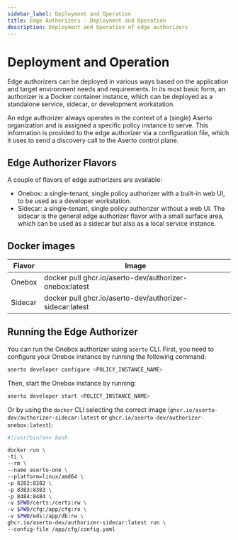 ```yaml
---
sidebar_label: Deployment and Operation
title: Edge Authorizers - Deployment and Operation
description: Deployment and Operation of edge authorizers
---
```


# Deployment and Operation

Edge authorizers can be deployed in various ways based on the application and target environment needs and requirements.
In its most basic form, an authorizer is a Docker container instance, which can be deployed as a standalone service,
sidecar, or development workstation.

An edge authorizer always operates in the context of a (single) Aserto organization and is assigned a specific policy
instance to serve. This information is provided to the edge authorizer via a configuration file, which it uses to send a
discovery call to the Aserto control plane.

## Edge Authorizer Flavors

A couple of flavors of edge authorizers are available:

- Onebox: a single-tenant, single policy authorizer with a built-in web UI, to be used as a developer workstation.
- Sidecar: a single-tenant, single policy authorizer without a web UI. The sidecar is the general edge authorizer flavor
  with a small surface area, which can be used as a sidecar but also as a local service instance.

## Docker images

| Flavor  | Image
| ------- | --------------------------------------------------------
| Onebox  | docker pull ghcr.io/aserto-dev/authorizer-onebox:latest
| Sidecar | docker pull ghcr.io/aserto-dev/authorizer-sidecar:latest

## Running the Edge Authorizer

You can run the Onebox authorizer using `aserto` CLI. First, you need to configure your Onebox instance by running the following command:

```sh
aserto developer configure <POLICY_INSTANCE_NAME>
```
Then, start the Onebox instance by running:

```sh
aserto developer start <POLICY_INSTANCE_NAME>
```

Or by using the `docker` CLI selecting the correct image (`ghcr.io/aserto-dev/authorizer-sidecar:latest` or
`ghcr.io/aserto-dev/authorizer-onebox:latest`):

```sh
#!/usr/bin/env bash

docker run \
-ti \
--rm \
--name aserto-one \
--platform=linux/amd64 \
-p 8282:8282 \
-p 8383:8383 \
-p 8484:8484 \
-v $PWD/certs:/certs:rw \
-v $PWD/cfg:/app/cfg:ro \
-v $PWD/eds:/app/db:rw \
ghcr.io/aserto-dev/authorizer-sidecar:latest run \
--config-file /app/cfg/config.yaml
```
